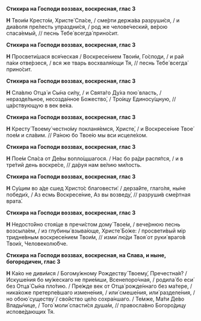 **Стихира на Господи воззвах, воскресная, глас 3**

**Н** Твои́м Кресто́м, Христе́ Спа́се, / сме́рти держа́ва разруши́ся, / и диа́воля пре́лесть упраздни́ся, / род же челове́ческий, ве́рою спаса́емый, // песнь Тебе́ всегда́ прино́сит.

**Стихира на Господи воззвах, воскресная, глас 3**

**Н** Просвети́шася вся́ческая / Воскресе́нием Твои́м, Го́споди, / и рай па́ки отве́рзеся, / вся же тварь восхваля́ющи Тя, // песнь Тебе́ всегда́ прино́сит.

**Стихира на Господи воззвах, воскресная, глас 3**

**Н** Сла́влю Отца́ и Сы́на си́лу, / и Свята́го Ду́ха пою́ власть, / неразде́льное, несозда́нное Божество́, / Тро́ицу Единосу́щную, // ца́рствующую в век ве́ка.

**Стихира на Господи воззвах, воскресная, глас 3**

**Н** Кресту́ Твоему́ честно́му покланя́емся, Христе́, / и Воскресе́ние Твое́ пое́м и сла́вим. // Ра́ною бо Твое́ю мы вси исцеле́хом.

**Стихира на Господи воззвах, воскресная, глас 3**

**Н** Пое́м Спа́са от Де́вы вопло́щшагося. / Нас бо ра́ди распя́тся, / и в тре́тий день воскре́се, // да́руя нам ве́лию ми́лость.

**Стихира на Господи воззвах, воскресная, глас 3**

**Н** Су́щим во а́де сшед Христо́с благовести́: / дерза́йте, глаго́ля, ны́не победи́х, / Аз есмь Воскресе́ние, Аз вы возведу́, // разруши́в сме́ртная врата́.

**Стихира на Господи воззвах, воскресная, глас 3**

**Н** Недосто́йно стоя́ще в пречи́стом дому́ Твое́м, / вече́рнюю песнь возсыла́ем, / из глубины́ взыва́юще, Христе́ Бо́же: / просвети́вый мiр тридне́вным воскресе́нием Твои́м, // изми́ лю́ди Твоя́ от руки́ враго́в Твои́х, Человеколю́бче.

**Стихира на Господи воззвах, воскресная, на Слава, и ныне, богородичен, глас 3**

**Н** Ка́ко не диви́мся / Богому́жному Рождеству́ Твоему́, Пречестна́я? / Искуше́ния бо му́жескаго не прие́мши, Всенепоро́чная, / родила́ бо еси́ без Отца́ Сы́на пло́тию. / Пре́жде век от Отца́ рожде́ннаго без ма́тере, / ника́коже претерпе́вшаго измене́ния, / или́ смеше́ния, или́ разделе́ния, / но обою́ существу́ / сво́йство це́ло сохра́ншаго. / Те́мже, Ма́ти Де́во Влады́чице, / Того́ моли́ спасти́ся душа́м, // правосла́вно Богоро́дицу испове́дающих Тя.
